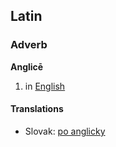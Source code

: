 ==Latin==
===Adverb===
'''Anglicē'''

#in [[English]]

====Translations====
*Slovak: [[po anglicky]]